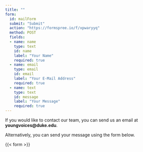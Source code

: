 ```yaml
---
title: ""
form:
  id: mailForm
  submit: "Submit"
  action: "https://formspree.io/f/xpwaryyq"
  method: POST
  fields:
  - name: name
    type: text
    id: name
    label: "Your Name"
    required: true
  - name: email
    type: email
    id: email
    label: "Your E-Mail Address"
    required: true
  - name: text
    type: text
    id: message
    label: "Your Message"
    required: true
---
```


```{=html}
<style>
  body {
  background-image: url(./docs/_duke.png);
  background-size: cover;
  background-repeat: no-repeat;
}
</style>
<meta name="robots" content="noindex">
```

If you would like to contact our team, you can send us an email at **youngvoices\@duke.edu**.

Alternatively, you can send your message using the form below.

{{< form >}}
